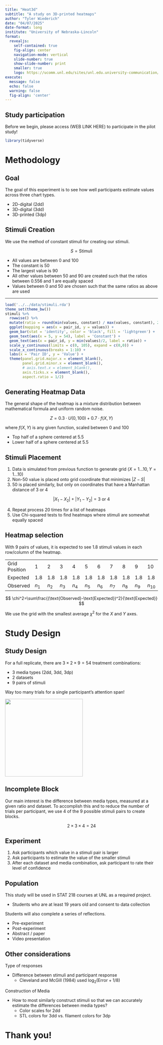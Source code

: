 ```yaml
---
title: "Heat3d"
subtitle: "A study on 3D-printed heatmaps"
author: "Tyler Wiederich"
date: "04/07/2025"
date-format: long
institute: "University of Nebraska-Lincoln"
format: 
  revealjs:
    self-contained: true
    fig-align: center
    navigation-mode: vertical
    slide-number: true
    show-slide-number: print
    smaller: true
    logo: https://ucomm.unl.edu/sites/unl.edu.university-communication/files/styles/no_crop_960/public/media/image/nebraska-n.jpg?itok=sSPTwnWf
execute: 
  message: false
  echo: false
  warning: false
  fig-align: 'center'
---
```


## Study participation

Before we begin, please access (WEB LINK HERE) to participate in the pilot study!

```r
library(tidyverse)
```

# Methodology

## Goal

The goal of this experiment is to see how well participants estimate values across three chart types.

-   2D-digital (2dd)
-   3D-digital (3dd)
-   3D-printed (3dp)

## Stimuli Creation

We use the method of constant stimuli for creating our stimuli.

$$
S=\text{Stimuli}
$$

::: incremental
-   All values are between 0 and 100
-   The constant is 50
-   The largest value is 90
-   All other values between 50 and 90 are created such that the ratios between 0.556 and 1 are equally spaced
-   Values between 0 and 50 are chosen such that the same ratios as above are used


:::

------------------------------------------------------------------------

```r
load('../../data/stimuli.rda')
theme_set(theme_bw())
stimuli %>% 
  rowwise() %>% 
  mutate(ratio = round(min(values, constant) / max(values, constant), 2)) %>% 
  ggplot(mapping = aes(x = pair_id, y = values)) + 
  geom_bar(stat = 'identity', color = 'black', fill = 'lightgreen') +
  geom_text(aes(x = 5, y = 54), label = 'Constant') +
  geom_text(aes(x = pair_id, y = min(values)/2, label = ratio)) +
  scale_y_continuous(limits = c(0, 105), expand = c(0,0)) + 
  scale_x_continuous(breaks = 1:10) +
  labs(x = 'Pair ID', y = 'Value') + 
  theme(panel.grid.major.x = element_blank(),
        panel.grid.minor.x = element_blank(),
        # axis.text.x = element_blank(),
        axis.ticks.x = element_blank(),
        aspect.ratio = 1/2)
```

## Generating Heatmap Data

The general shape of the heatmap is a mixture distribution between mathematical formula and uniform random noise.

$$
Z=0.3\cdot U(0,100) + 0.7\cdot f(X,Y)
$$

where $f(X,Y)$ is any given function, scaled between 0 and 100

-   Top half of a sphere centered at 5.5
-   Lower half of a sphere centered at 5.5

## Stimuli Placement

1)  Data is simulated from previous function to generate grid $(X=1\dots 10, Y=1\dots 10)$
2)  Non-50 value is placed onto grid coordinate that minimizes $|Z-S|$
3)  50 is placed similarly, but only on coordinates that have a Manhattan distance of 3 or 4

$$
|X_1-X_2|+|Y_1-Y_2| = 3 \text{ or } 4
$$

4)  Repeat process 20 times for a list of heatmaps
5)  Use Chi-squared tests to find heatmaps where stimuli are somewhat equally spaced

## Heatmap selection

With 9 pairs of values, it is expected to see 1.8 stimuli values in each row/column of the heatmap.

|               |       |       |       |       |       |       |       |       |       |       |
|-------|-------|-------|-------|-------|-------|-------|-------|-------|-------|-------|
| Grid Position | 1     | 2     | 3     | 4     | 5     | 6     | 7     | 8     | 9     | 10    |
| Expected      | 1.8   | 1.8   | 1.8   | 1.8   | 1.8   | 1.8   | 1.8   | 1.8   | 1.8   | 1.8   |
| Observed      | $n_1$ | $n_2$ | $n_3$ | $n_4$ | $n_5$ | $n_6$ | $n_7$ | $n_8$ | $n_9$ | $n_{10}$ |

$$
\chi^2=\sum\frac{(\text{Observed}-\text{Expected})^2}{\text{Expected}}
$$

We use the grid with the smallest average $\chi^2$ for the $X$ and $Y$ axes.


# Study Design

## Study Design

For a full replicate, there are $3\times2\times9=54$ treatment combinations: 

- 3 media types (2dd, 3dd, 3dp)
- 2 datasets 
- 9 pairs of stimuli

Way too many trials for a single participant's attention span!

![](frustrated.jpeg){.nostretch fig-align="center" height="256px"}

## Incomplete Block

Our main interest is the difference between media types, measured at a given ratio and dataset. To accomplish this and to reduce the number of trials per participant, we use 4 of the 9 possible stimuli pairs to create blocks.

$$
2\times3\times4=24
$$

<!-- $$ -->
<!-- Y = \mu + P_i + S_j + \gamma_{ij} + D_k + M_l + (SD)_{jk} + (SM)_{jl} + (DM)_{kl} + (SDM)_{jkl} + e_{ijklm} -->
<!-- $$ -->

<!-- where  -->

<!-- - $P_i$ is the effect of block $i$ -->
<!-- - $S_j$ is the effect of stimuli pair $j$ -->
<!-- - $\gamma_{ij}\sim N(0,\sigma^2_\gamma)$ is the  -->
<!-- - $D_k$ is the effect of dataset $k$ -->
<!-- - $M_l$ is the effect of media type $l$ -->
<!-- - $e_{ijklm}\sim N(0,\sigma^2)$ is the random error -->

## Experiment

1) Ask participants which value in a stimuli pair is larger
2) Ask participants to estimate the value of the smaller stimuli
3) After each dataset and media combination, ask participant to rate their level of confidence

## Population

This study will be used in STAT 218 courses at UNL as a required project.

  - Students who are at least 19 years old and consent to data collection
    
Students will also complete a series of reflections.

  - Pre-experiment
  - Post-experiment
  - Abstract / paper
  - Video presentation

## Other considerations

Type of responses

- Difference between stimuli and participant response
    - Cleveland and McGill (1984) used $\log_2(\text{Error}+1/8)$ 

Construction of Media

- How to most similarly construct stimuli so that we can accurately estimate the differences between media types?
    - Color scales for 2dd
    - STL colors for 3dd vs. filament colors for 3dp

# Thank you!
